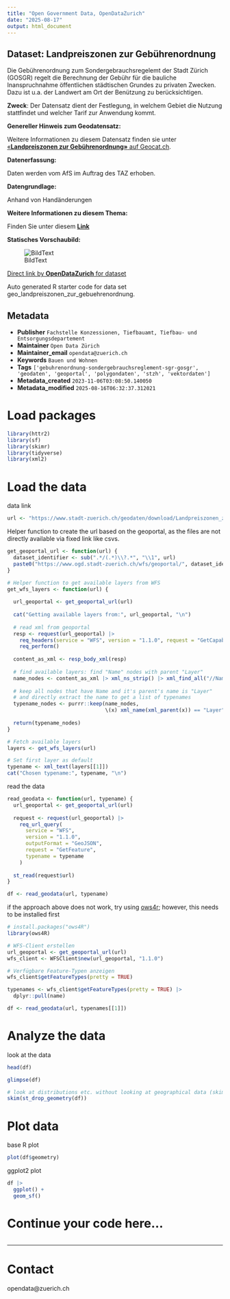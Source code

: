 ```yaml
---
title: "Open Government Data, OpenDataZurich"
date: "2025-08-17"
output: html_document
---
```


## Dataset: Landpreiszonen zur Gebührenordnung

Die Gebührenordnung zum Sondergebrauchsregelemt der Stadt Zürich (GOSGR) regelt die Berechnung der Gebühr für die bauliche Inanspruchnahme öffentlichen städtischen Grundes zu privaten Zwecken. Dazu ist u.a. der Landwert am Ort der Benützung zu berücksichtigen. 

**Zweck**: Der Datensatz dient der Festlegung, in welchem Gebiet die Nutzung stattfindet und welcher Tarif zur Anwendung kommt.

**Genereller Hinweis zum Geodatensatz:**


Weitere Informationen zu diesem Datensatz finden sie unter [«**Landpreiszonen zur Gebührenordnung»** auf Geocat.ch](https://www.geocat.ch/geonetwork/srv/ger/catalog.search#/metadata/848fe879-0933-2ae0-5946-711398dcac1d).				
			   

**Datenerfassung:**

Daten werden vom AfS im Auftrag des TAZ erhoben.

**Datengrundlage:**

Anhand von Handänderungen

**Weitere Informationen zu diesem Thema:**

Finden Sie unter diesem [**Link**](https://www.stadt-zuerich.ch/de/politik-und-verwaltung/politik-und-recht/stadtratsbeschluesse/2018/Mrz/StZH_STRB_2018_0179.html)

**Statisches Vorschaubild:**

![BildText](https://www.gis.stadt-zuerich.ch/zueriplan_docs/geocat/848fe879-0933-2ae0-5946-711398dcac1d.png)



[Direct link by **OpenDataZurich** for dataset](https://data.stadt-zuerich.ch/dataset/geo_landpreiszonen_zur_gebuehrenordnung)

Auto generated R starter code for data set geo_landpreiszonen_zur_gebuehrenordnung.

## Metadata

- **Publisher** `Fachstelle Konzessionen, Tiefbauamt, Tiefbau- und Entsorgungsdepartement`
- **Maintainer** `Open Data Zürich`
- **Maintainer_email** `opendata@zuerich.ch`
- **Keywords** `Bauen und Wohnen`
- **Tags** `['gebuhrenordnung-sondergebrauchsreglement-sgr-gosgr', 'geodaten', 'geoportal', 'polygondaten', 'stzh', 'vektordaten']`
- **Metadata_created** `2023-11-06T03:08:50.140050`
- **Metadata_modified** `2025-08-16T06:32:37.312021`


# Load packages

```r
library(httr2)
library(sf)
library(skimr)
library(tidyverse)
library(xml2)
```

# Load the data

data link
```r
url <- "https://www.stadt-zuerich.ch/geodaten/download/Landpreiszonen_zur_Gebuehrenordnung?format=geojson_link"
```


Helper function to create the url based on the geoportal, as the files are not directly available via fixed link like csvs.
```r
get_geoportal_url <- function(url) {
  dataset_identifier <- sub(".*/(.*)\\?.*", "\\1", url)
  paste0("https://www.ogd.stadt-zuerich.ch/wfs/geoportal/", dataset_identifier)
}
```

```r
# Helper function to get available layers from WFS
get_wfs_layers <- function(url) {
  
  url_geoportal <- get_geoportal_url(url)
  
  cat("Getting available layers from:", url_geoportal, "\n")
  
  # read xml from geoportal
  resp <- request(url_geoportal) |> 
    req_headers(service = "WFS", version = "1.1.0", request = "GetCapabilities") |> 
    req_perform()
  
  content_as_xml <- resp_body_xml(resp)
  
  # find available layers: find "Name" nodes with parent "Layer"
  name_nodes <- content_as_xml |> xml_ns_strip() |> xml_find_all("//Name")
  
  # keep all nodes that have Name and it's parent's name is "Layer"
  # and directly extract the name to get a list of typenames
  typename_nodes <- purrr::keep(name_nodes,
                                \(x) xml_name(xml_parent(x)) == "Layer")
  
  return(typename_nodes)
}

# Fetch available layers
layers <- get_wfs_layers(url)

# Set first layer as default
typename <- xml_text(layers[[1]])
cat("Chosen typename:", typename, "\n")
```

read the data
```r
read_geodata <- function(url, typename) {
  url_geoportal <- get_geoportal_url(url)
  
  request <- request(url_geoportal) |>
    req_url_query(
      service = "WFS",
      version = "1.1.0",
      outputFormat = "GeoJSON",
      request = "GetFeature",
      typename = typename
    )
  
  st_read(request$url)
}

df <- read_geodata(url, typename)
```

if the approach above does not work, try using [ows4r](https://eblondel.github.io/ows4R/); however, this needs to be installed first
```r
# install.packages("ows4R")
library(ows4R)

# WFS-Client erstellen
url_geoportal <- get_geoportal_url(url)
wfs_client <- WFSClient$new(url_geoportal, "1.1.0")

# Verfügbare Feature-Typen anzeigen
wfs_client$getFeatureTypes(pretty = TRUE)

typenames <- wfs_client$getFeatureTypes(pretty = TRUE) |> 
  dplyr::pull(name)

df <- read_geodata(url, typenames[[1]])
```

# Analyze the data

look at the data
```r
head(df)
```

```r
glimpse(df)
```

```r
# look at distributions etc. without looking at geographical data (skim cannot deal with geometries)
skim(st_drop_geometry(df))
```

# Plot data

base R plot
```r
plot(df$geometry)
```

ggplot2 plot
```r
df |>
  ggplot() +
  geom_sf()
```

# Continue your code here...

```r

```

------------------------------------------------------------------------

# Contact

opendata@zuerich.ch
